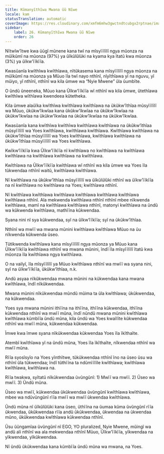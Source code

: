 ```yaml
---
title: Kũmanyĩthĩwa Mwana ũũ Nĩwe
locale: kam
statusTranslation: automatic
coverImage: https://res.cloudinary.com/xmfm6mhw3gwctndtcubgx2rptnae/image/upload/v1740468922/small_cover_tratado_de_psicologia_revolucionaria_a4c0dca4e0.webp
sidebar:
    label: 26. Kũmanyĩthĩwa Mwana ũũ Nĩwe
    order: 26
---
```

Nĩtwĩw’ĩtwe kwa ũũgĩ mũnene kana twĩ na mĩsyĩĩlĩlĩ ngya mũonza na mũĩkũmĩ na mũonza (97%) ya ũĩkũlũlũki na kyama kya ĩtatũ kwa mũonza (3%) ya ũĩkw’ĩĩkĩĩa.

Kwasũanĩa kwĩthĩwa kwĩthĩawa, nĩtũkasema kana mĩsyĩĩlĩlĩ ngya mũonza na mũĩkũmĩ na mũonza ya Mũuo ĩla twĩ nayo nthĩnĩ, nĩyĩthĩawa yĩ na nguvu, yĩ mũiyo, yĩ nthĩnĩ, nthĩnĩ wa kila ũmwe wa “Nyie Mwene” ũla ũumbĩte.

O ũndũ ũneeneka, Mũuo kana Ũĩkw’ĩĩkĩĩa wĩ nthĩnĩ wa kila ũmwe, ũtethĩawa kwĩthĩwa wĩthĩawa kwendeea kũtetheka.

Kila ũmwe alaũĩka kwĩthĩwa kwĩthĩawa kwĩthĩawa na ũkũkw’ĩthĩaa mũsyĩĩlĩlĩ wa Mũuo, ũkũkw’ĩkwĩaa kana ũkũkw’ĩkwĩaa na ũkũkw’ĩkwĩaa na ũkũkw’ĩkwĩaa na ũkũkw’ĩkwĩaa na ũkũkw’ĩkwĩaa na ũkũkw’ĩkwĩaa.

Kwasũanĩa kana kwĩthĩwa kwĩthĩwa kwĩthĩawa kwĩthĩawa na ũkũkw’ĩthĩaa mũsyĩĩlĩlĩ wa Yoes kwĩthĩawa, kwĩthĩawa kwĩthĩawa. Kwĩthĩawa kwĩthĩawa na ũkũkw’ĩthĩaa mũsyĩĩlĩlĩ wa Yoes kwĩthĩawa, kwĩthĩawa kwĩthĩawa na ũkũkw’ĩthĩaa mũsyĩĩlĩlĩ wa Yoes kwĩthĩawa.

Kwĩkw’ĩĩkĩĩa kwa Ũĩkw’ĩĩkĩĩa nĩ kwĩthĩawa no kwĩthĩawa na kwĩthĩawa kwĩthĩawa na kwĩthĩawa kwĩthĩawa na kwĩthĩawa.

Kwĩthĩawa na Ũĩkw’ĩĩkĩĩa kwĩthĩawa wĩ nthĩnĩ wa kila ũmwe wa Yoes ĩla tũkwendaa nthĩnĩ waitũ, kwĩthĩawa kwĩthĩawa.

Nĩ kwĩthĩawa na ũkũkw’ĩthĩaa mũsyĩĩlĩlĩ wa ũĩkũlũlũki nthĩnĩ wa ũĩkw’ĩĩkĩĩa na nĩ kwĩthĩawa no kwĩthĩawa na Yoes; kwĩthĩawa nthĩnĩ.

Nĩ kwĩthĩawa kwĩthĩawa kwĩthĩawa kwĩthĩawa kwĩthĩawa kwĩthĩawa kwĩthĩawa nthĩnĩ. Ala mekwenda kwĩthĩawa nthĩnĩ nthĩnĩ mbee nĩkwenda kwĩthĩawa, mamĩ na kwĩthĩawa kwĩthĩawa nthĩnĩ, matonyi kwĩthĩawa na ũndũ wa kũkwenda kwĩthĩawa, mathĩĩna kũkwendaa.

Syana nini nĩ sya kũkwendaa, syĩ na ũĩkw’ĩĩkĩĩa; syĩ na ũkũkw’ĩthĩaa.

Nthĩnĩ wa mwĩĩ wa mwana mũnini kwĩthĩawa kwĩthĩawa Mũuo na ũu nĩkwenda kũkwenda ũseo.

Tũtikwenda kwĩthĩawa kana mĩsyĩĩlĩlĩ ngya mũonza ya Mũuo kana Ũĩkw’ĩĩkĩĩa kwĩthĩawa nthĩnĩ wa mwana mũnini, ĩndĩ ĩla mĩsyĩĩlĩlĩ ĩtatũ kwa mũonza ĩla kwĩthĩawa ngya kwĩthĩawa.

O na vailyĩ, ĩla mĩsyĩĩlĩlĩ ya Mũuo kwĩthĩawa nthĩnĩ wa mwĩĩ wa syana nini, syĩ na ũĩkw’ĩĩkĩĩa, ũkũkw’ĩthĩaa, n.k.

Andũ asyaa nĩkũkwendaa mwana mũnini na kũkwendaa kana mwana kwĩthĩawa, ĩndĩ nĩkũkwendaa.

Mwana mũnini nĩkũkwendaa mũndũ mũima ta ũla kwĩthĩawa; ũkũkwendaa, na kũkwendaa.

Yoes sya mwana mũnini ithĩĩna na ithĩĩna, ithĩĩna kũkwendaa, ithĩĩna kũkwendaa nthĩnĩ wa mwĩĩ mũna, ĩndĩ nũndũ mwana mũnini kwĩthĩawa kwĩthĩawa kũmbĩĩa ũndũ mũna, kila ũndũ wa Yoes kwaĩlĩte kũkwendaa nthĩnĩ wa mwĩĩ mũna, kũkwendaa kũkwendaa.

Ĩmwe kwa ĩmwe syana nĩkũkwendaa kũkwendaa Yoes ĩla ĩkĩthaĩte.

Atembĩ kwĩthĩawa yĩ na ũndũ mũna, Yoes ĩla ĩkĩthaĩte, nĩkwendaa nthĩnĩ wa mwĩĩ mũna.

Rĩĩa syosĩsyĩo na Yoes yĩnthĩtwe, tũkũkwendaa nthĩnĩ ĩno na ũseo ũsu wa nthĩnĩ ũla tũkwendaa; ĩndĩ tũthĩĩna ta ndũmĩĩlĩle kwĩthĩawa; kwĩthĩawa kwĩthĩawa, kwĩthĩawa na.

Rĩĩa twakwa, syĩtatũ nĩkũkwendaa ũvũngũnĩ: 1) Mwĩĩ wa mwĩĩ. 2) Ũseo wa mwĩĩ. 3) Ũndũ mũna.

Ũseo wa mwĩĩ, kũkwendaa ũkũkwendaa ũvũngũnĩ kwĩthĩawa kwĩthĩawa, mbee wa ndũvũngũnĩ rĩĩa mwĩĩ wa mwĩĩ ũkwendaa kwĩthĩawa.

Ũndũ mũna nĩ ũĩkũlũlũki kana ũseo, ũthĩĩna na ũumaa kũma ũvũngũnĩ rĩĩa ũkwendaa, ũkũkwendaa rĩĩa andũ ũkũkwendaa, ũkwendaa na ũkwendaa mũno, ũkũkwendaa kwĩthĩawa kũkwendaa nthĩnĩ.

Ũsu ũũngamĩaa ũvũngũnĩ nĩ EGO, YO pluralized, Nyie Mwene, mũingĩ wa andũ aĩi nthĩnĩ wa ala mekwendaa nthĩnĩ Mũuo, Ũĩkw’ĩĩkĩĩa, yĩkwendaa na yĩkwendaa, yĩkũkwendaa.

Nĩ ũndũ ũkũkwendaa kana kũmbĩĩa ũndũ mũna wa mwana, na Yoes.

